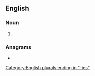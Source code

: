 ==English==

===Noun===
{{head|en|noun plural form}}

# {{plural of|polarity|lang=en}}

===Anagrams===
* {{anagrams|en|prasiolite}}

[[Category:English plurals ending in "-ies"]]